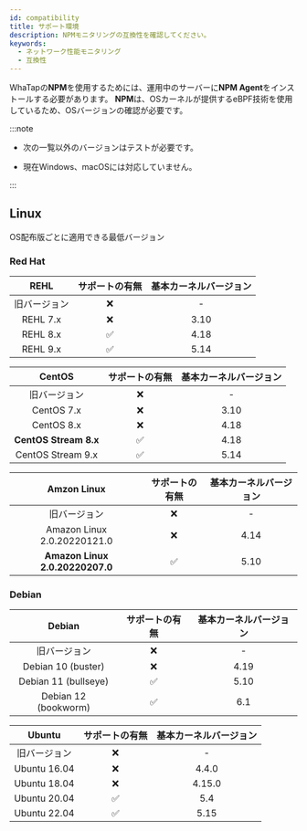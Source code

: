 ```yaml
---
id: compatibility
title: サポート環境
description: NPMモニタリングの互換性を確認してください。
keywords:
  - ネットワーク性能モニタリング
  - 互換性
---
```


WhaTapの**NPM**を使用するためには、運用中のサーバーに**NPM Agent**をインストールする必要があります。 **NPM**は、OSカーネルが提供するeBPF技術を使用しているため、OSバージョンの確認が必要です。

:::note

- 次の一覧以外のバージョンはテストが必要です。

- 現在Windows、macOSには対応していません。

:::

## Linux

OS配布版ごとに適用できる最低バージョン

### Red Hat

<div class='db-agent'>

|   REHL   |             サポートの有無             | 基本カーネルバージョン |
| :------: | :-----------------------------: | :---------: |
|  旧バージョン  | <span class='emoji-no'>❌</span> |      -      |
| REHL 7.x | <span class='emoji-no'>❌</span> |     3.10    |
| REHL 8.x | <span class='emoji-ok'>✅</span> |     4.18    |
| REHL 9.x | <span class='emoji-ok'>✅</span> |     5.14    |

|         CentOS        |             サポートの有無             | 基本カーネルバージョン |
| :-------------------: | :-----------------------------: | :---------: |
|         旧バージョン        | <span class='emoji-no'>❌</span> |      -      |
|       CentOS 7.x      | <span class='emoji-no'>❌</span> |     3.10    |
|       CentOS 8.x      | <span class='emoji-no'>❌</span> |     4.18    |
| **CentOS Stream 8.x** | <span class='emoji-ok'>✅</span> |     4.18    |
|   CentOS Stream 9.x   | <span class='emoji-ok'>✅</span> |     5.14    |

|           Amzon Linux           |             サポートの有無             | 基本カーネルバージョン |
| :-----------------------------: | :-----------------------------: | :---------: |
|              旧バージョン             | <span class='emoji-no'>❌</span> |      -      |
|   Amazon Linux 2.0.20220121.0   | <span class='emoji-no'>❌</span> |     4.14    |
| **Amazon Linux 2.0.20220207.0** | <span class='emoji-ok'>✅</span> |     5.10    |

</div>

### Debian

<div class='db-agent'>

|                  Debian                 |             サポートの有無             | 基本カーネルバージョン |
| :-------------------------------------: | :-----------------------------: | :---------: |
|                  旧バージョン                 | <span class='emoji-no'>❌</span> |      -      |
|  Debian 10 (buster)  | <span class='emoji-no'>❌</span> |     4.19    |
| Debian 11 (bullseye) | <span class='emoji-ok'>✅</span> |     5.10    |
| Debian 12 (bookworm) | <span class='emoji-ok'>✅</span> |     6.1     |

|    Ubuntu    |             サポートの有無             | 基本カーネルバージョン |
| :----------: | :-----------------------------: | :---------: |
|    旧バージョン    | <span class='emoji-no'>❌</span> |      -      |
| Ubuntu 16.04 | <span class='emoji-no'>❌</span> |    4.4.0    |
| Ubuntu 18.04 | <span class='emoji-no'>❌</span> |    4.15.0   |
| Ubuntu 20.04 | <span class='emoji-ok'>✅</span> |     5.4     |
| Ubuntu 22.04 | <span class='emoji-ok'>✅</span> |     5.15    |

</div>
